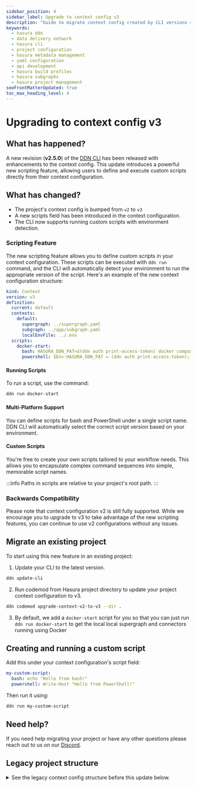 ```yaml
---
sidebar_position: 4
sidebar_label: Upgrade to context config v3
description: "Guide to migrate context config created by CLI versions < v2.4.0"
keywords:
  - hasura ddn
  - data delivery network
  - hasura cli
  - project configuration
  - hasura metadata management
  - yaml configuration
  - api development
  - hasura build profiles
  - hasura subgraphs
  - hasura project management
seoFrontMatterUpdated: true
toc_max_heading_level: 4
---
```


# Upgrading to context config v3

## What has happened?

A new revision (**v2.5.0**) of the [DDN CLI](/reference/cli/installation.mdx) has been released with enhancements to the
context config. This update introduces a powerful new scripting feature, allowing users to define and execute custom
scripts directly from their context configuration.

## What has changed?

- The project's context config is bumped from `v2` to `v3`
- A new scripts field has been introduced in the context configuration.
- The CLI now supports running custom scripts with environment detection.

### Scripting Feature

The new scripting feature allows you to define custom scripts in your context configuration. These scripts can be
executed with `ddn run` command, and the CLI will automatically detect your environment to run the appropriate version
of the script. Here's an example of the new context configuration structure:

```yaml
kind: Context
version: v3
definition:
  current: default
  contexts:
    default:
      supergraph: ../supergraph.yaml
      subgraph: ../app/subgraph.yaml
      localEnvFile: ../.env
  scripts:
    docker-start:
      bash: HASURA_DDN_PAT=$(ddn auth print-access-token) docker compose --env-file .env up --build --pull always -d
      powershell: $Env:HASURA_DDN_PAT = (ddn auth print-access-token); docker compose --env-file .env up --build --pull always -d
```

#### Running Scripts

To run a script, use the command:

```bash
ddn run docker-start
```

#### Multi-Platform Support

You can define scripts for bash and PowerShell under a single script name. DDN CLI will automatically select the correct
script version based on your environment.

#### Custom Scripts

You're free to create your own scripts tailored to your workflow needs. This allows you to encapsulate complex command
sequences into simple, memorable script names.

:::info Paths in scripts are relative to your project's root path. :::

### Backwards Compatibility

Please note that context configuration v2 is still fully supported. While we encourage you to upgrade to v3 to take
advantage of the new scripting features, you can continue to use v2 configurations without any issues.

## Migrate an existing project

To start using this new feature in an existing project:

1. Update your CLI to the latest version.

```bash
ddn update-cli
```

2. Run codemod from Hasura project directory to update your project context configuration to v3.

```bash
ddn codemod upgrade-context-v2-to-v3 --dir .
```

3. By default, we add a `docker-start` script for you so that you can just run `ddn run docker-start` to get the local
   local supergraph and connectors running using Docker

## Creating and running a custom script

Add this under your context configuration's script field:

```yaml
my-custom-script:
  bash: echo "Hello from bash!"
  powershell: Write-Host "Hello from PowerShell!"
```

Then run it using:

```bash
ddn run my-custom-script
```

## Need help?

If you need help migrating your project or have any other questions please reach out to us on our
[Discord](https://hasura.io/discord).

## Legacy project structure

<details>
    <summary>
        See the legacy context config structure before this update below.
    </summary>

```
kind: Context
version: v2
definition:
  current: default
  contexts:
    default:
      project: emerging-stag-9129
      supergraph: ../supergraph.yaml
      subgraph: ../app/subgraph.yaml
      localEnvFile: ../.env
      cloudEnvFile: ../.env.cloud
```

</details>
